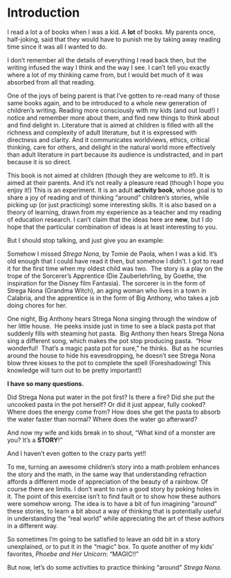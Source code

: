 # Introduction

I read a lot a of books when I was a kid.  A **lot** of books.  My parents once, half-joking, said that they would have to punish me by taking away reading time since it was all I wanted to do.

I don't remember all the details of everything I read back then, but the writing infused the way I think and the way I see.  I can't tell you exactly where a lot of my thinking came from, but I would bet much of it was absorbed from all that reading.  

One of the joys of being parent is that I've gotten to re-read many of those same books again, and to be introduced to a whole new generation of children's writing.  Reading more consciously with my kids (and out loud!) I notice and remember more about them, and find new things to think about and find delight in. Literature that is aimed at children is filled with all the richness and complexity of adult literature, but it is expressed with directness and clarity.  And it communicates worldviews, ethics, critical thinking, care for others, and delight in the natural world more effectively than adult literature in part because its audience is undistracted, and in part because it is so direct.

This book is not aimed at children (though they are welcome to it!).  It is aimed at their parents. And it's not really a pleasure read (though I hope you enjoy it!)  This is an experiment.  It is an adult **activity book**, whose goal is to share a joy of reading and of thinking "around" children's stories, while picking up (or just practicing) some interesting skills.  It is also based on a theory of learning, drawn from my experience as a teacher and my reading of education research.  I can't claim that the ideas here are __new__, but I do hope that the particular combination of ideas is at least interesting to you.




But I should stop talking, and just give you an example:


Somehow I missed _Strega Nona_, by Tomie de Paola, when I was a kid.  It's old enough that I could have read it then, but somehow I didn't. I got to read it for the first time when my oldest child was two.  The story is a play on the trope of the Sorcerer's Apprentice (Die Zauberlehrling, by Goethe, the inspiration for the Disney film Fantasia).  The sorcerer is in the form of Strega Nona (Grandma Witch), an aging woman who lives in a town in Calabria, and the apprentice is in the form of Big Anthony, who takes a job doing chores for her.

One night, Big Anthony hears Strega Nona singing through the window of her little house.  He peeks inside just in time to see a black pasta pot that suddenly fills with steaming hot pasta.  Big Anthony then hears Strega Nona sing a different song, which makes the pot stop producing pasta.  "How wonderful!  That's a magic pasta pot for sure," he thinks.  But as he scurries around the house to hide his eavesdropping, he doesn't see Strega Nona blow three kisses to the pot to complete the spell (Foreshadowing! This knowledge will turn out to be pretty important!)


**I have so many questions.**

Did Strega Nona put water in the pot first? Is there a fire? Did she put the uncooked pasta in the pot herself? Or did it just appear, fully cooked? Where does the energy come from? How does she get the pasta to absorb the water faster than normal? Where does the water go afterward?

And now my wife and kids break in to shout, "What kind of a monster are you?  It's a **STORY**!"

And I haven't even gotten to the crazy parts yet!!

To me, turning an awesome children's story into a math problem enhances the story and the math, in the same way that understanding refraction affords a different mode of appreciation of the beauty of a rainbow.  Of course there are limits.  I don't want to ruin a good story by poking holes in it.  The point of this exercise isn't to find fault or to show how these authors were somehow wrong.  The idea is to have a bit of fun imagining "around" these stories, to learn a bit about a way of thinking that is potentially useful in understanding the "real world" while appreciating the art of these authors in a different way.

So sometimes I'm going to be satisfied to leave an odd bit in a story unexplained, or to put it in the "magic" box.  To quote another of my kids' favorites, _Phoebe and Her Unicorn_:  "MAGIC!!"

But now, let's do some activities to practice thinking "around" _Strega Nona_.

